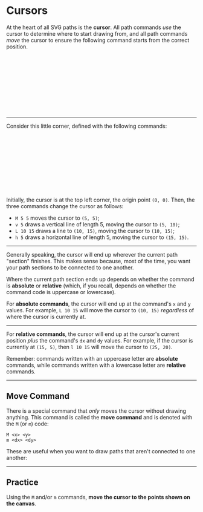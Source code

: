 # Cursors

At the heart of all SVG paths is the **cursor**. All path commands _use_ the cursor to determine where to start drawing from, and all path commands _move_ the cursor to ensure the following command starts from the correct position.

<PlaySliderFromSource source="intro" />

<Svg>
  <CursorOverview />
</Svg>

---

Consider this little corner, defined with the following commands:

<CommandListFromSource source="corner" />

<PlaySliderFromSource source="corner" />

<Svg size={20}>
  <Corner />
</Svg>

Initially, the cursor is at the top left corner, the origin point `(0, 0)`. Then, the three commands change the cursor as follows:

- `M 5 5` moves the cursor to `(5, 5)`;
- `v 5` draws a vertical line of length 5, moving the cursor to `(5, 10)`;
- `L 10 15` draws a line to `(10, 15)`, moving the cursor to `(10, 15)`;
- `h 5` draws a horizontal line of length 5, moving the cursor to `(15, 15)`.

---

Generally speaking, the cursor will end up wherever the current path "section" finishes. This makes sense because, most of the time, you want your path sections to be connected to one another.

Where the current path section ends up depends on whether the command is **absolute** or **relative** (which, if you recall, depends on whether the command code is uppercase or lowercase).

For **absolute commands**, the cursor will end up at the command's `x` and `y` values. For example, `L 10 15` will move the cursor to `(10, 15)` _regardless_ of where the cursor is currently at.

<CommandListFromSource source="absolute" />

---

For **relative commands**, the cursor will end up at the cursor's current position _plus_ the command's `dx` and `dy` values. For example, if the cursor is currently at `(15, 5)`, then `l 10 15` will move the cursor to `(25, 20)`.

<CommandListFromSource source="relative" />

Remember: commands written with an uppercase letter are **absolute** commands, while commands written with a lowercase letter are **relative** commands.

---

## Move Command

There is a special command that _only_ moves the cursor without drawing anything. This command is called the **move command** and is denoted with the `M` (or `m`) code:

```
M <x> <y>
m <dx> <dy>
```

These are useful when you want to draw paths that aren't connected to one another:

<CommandListFromSource source="move" />

---

## Practice

Using the `M` and/or `m` commands, **move the cursor to the points shown on the canvas**.

<PracticeQuestionEditor />

<Svg>
  <Practice />
</Svg>
